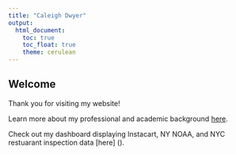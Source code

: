 ```yaml
---
title: "Caleigh Dwyer"
output: 
  html_document:
    toc: true
    toc_float: true
    theme: cerulean
---
```


## Welcome

Thank you for visiting my website! 

Learn more about my professional and academic background [here](about_me.html). 

Check out my dashboard displaying Instacart, NY NOAA, and NYC restuarant inspection data [here] (). 

